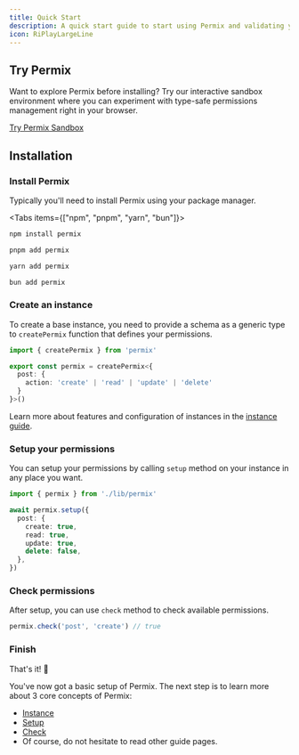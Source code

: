 ```yaml
---
title: Quick Start
description: A quick start guide to start using Permix and validating your permissions
icon: RiPlayLargeLine
---
```



## Try Permix

Want to explore Permix before installing? Try our interactive sandbox environment where you can experiment with type-safe permissions management right in your browser.

[Try Permix Sandbox](https://stackblitz.com/edit/permix-sandbox?file=src%2Fmain.ts&terminal=dev)

## Installation

<Steps>

  <Step>

  ### Install Permix

  Typically you'll need to install Permix using your package manager.

  <Tabs items={["npm", "pnpm", "yarn", "bun"]}>

  ```bash tab
  npm install permix
  ```

  ```bash tab
  pnpm add permix
  ```

  ```bash tab
  yarn add permix
  ```

  ```bash tab
  bun add permix
  ```

  </Tabs>

  </Step>

  <Step>

  ### Create an instance

  To create a base instance, you need to provide a schema as a generic type to `createPermix` function that defines your permissions.

  ```ts title="/lib/permix.ts"
  import { createPermix } from 'permix'

  export const permix = createPermix<{
    post: {
      action: 'create' | 'read' | 'update' | 'delete'
    }
  }>()
  ```

  Learn more about features and configuration of instances in the [instance guide](/docs/guide/instance).

  </Step>

  <Step>

  ### Setup your permissions

  You can setup your permissions by calling `setup` method on your instance in any place you want.

  ```ts
  import { permix } from './lib/permix'

  await permix.setup({
    post: {
      create: true,
      read: true,
      update: true,
      delete: false,
    },
  })
  ```

  </Step>

  <Step>

  ### Check permissions

  After setup, you can use `check` method to check available permissions.

  ```ts
  permix.check('post', 'create') // true
  ```

  </Step>

  <Step>

  ### Finish

  That's it! 🎉

  You've now got a basic setup of Permix. The next step is to learn more about 3 core concepts of Permix:

  - [Instance](/docs/guide/instance)
  - [Setup](/docs/guide/setup)
  - [Check](/docs/guide/check)
  - Of course, do not hesitate to read other guide pages.

  </Step>

</Steps>

